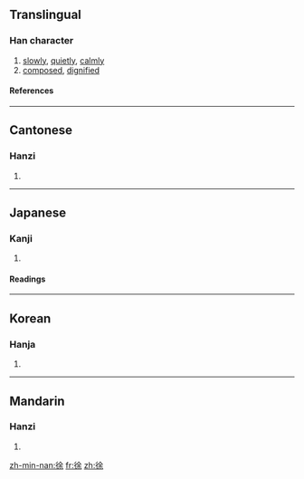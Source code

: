 ==Translingual==
===Han character===
{{Han char|rn=60|rad=彳|as=07|sn=10|four=2829<sub>4</sub>|canj=竹人人一木 (HOOMD)}}
# [[slowly]], [[quietly]], [[calmly]]
# [[composed]], [[dignified]]
====References====
{{Han ref|kx=0367.110|dkj=10110|dj=0690.100|hdz=20825.140|uh=5F90|ud=24464|bh=AE7D|bd=44669}}
----
==Cantonese==
===Hanzi===
{{yue-hanzi|jyut=|y=cheui4}}
# {{defn|Cantonese}}
----
==Japanese==
===Kanji===
{{ja-kanji|grade=|rs=彳07}}
# {{defn|Japanese}} 
====Readings====
{{ja-readings|on=[[じょ]] (jo)|kun=[[おもむろ]] (omomuro)}}
----
==Korean==
===Hanja===
{{ko-hanja|hangeul=서|eumhun=천천히|rv=seo|mr=sŏ|y=se}}
# {{defn|Korean}}
----

==Mandarin==
===Hanzi===
{{cmn-hanzi|pin=[[xú]] (xu2)|wg=hsü<sup>2</sup>}}
# {{defn|Mandarin}}

[[zh-min-nan:徐]]
[[fr:徐]]
[[zh:徐]]